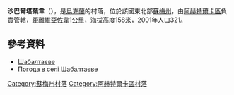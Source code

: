 {{coord|50|11|6|N|34|35|37|E|scale:100000|display=title}}

'''沙巴爾塔葉韋'''（{{lang-uk|Шабалтаєве}}），是[[烏克蘭|烏克蘭]]的村落，位於該國東北部[[蘇梅州|蘇梅州]]，由[[阿赫特爾卡區|阿赫特爾卡區]]負責管轄，距離[[維亞佐韋_(阿赫特爾卡區)|維亞佐韋]]1公里，海拔高度158米，2001年人口321。

==參考資料==
*[http://w1.c1.rada.gov.ua/pls/z7502/A005?rdat1=02.02.2010&rf7571=29659 Шабалтаєве]
* [http://weather.in.ua/ua/symskaja/28618 Погода в селі Шабалтаєве] {{Wayback|url=http://weather.in.ua/ua/symskaja/28618 |date=20111219224918 }}

{{DEFAULTSORT:Шабалтаєве}}
[[Category:蘇梅州村落|Category:蘇梅州村落]]
[[Category:阿赫特爾卡區村落|Category:阿赫特爾卡區村落]]


{{Sumy-geo-stub}}